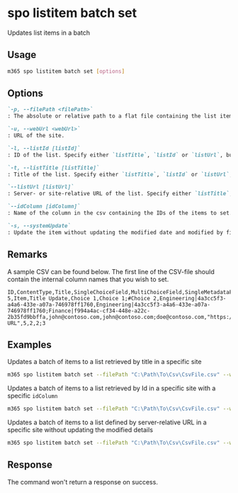 
# spo listitem batch set

Updates list items in a batch

## Usage

```sh
m365 spo listitem batch set [options]
```

## Options

```md defintion-list
`-p, --filePath <filePath>`
: The absolute or relative path to a flat file containing the list items.

`-u, --webUrl <webUrl>`
: URL of the site.

`-l, --listId [listId]`
: ID of the list. Specify either `listTitle`, `listId` or `listUrl`, but not multiple.

`-t, --listTitle [listTitle]`
: Title of the list. Specify either `listTitle`, `listId` or `listUrl`, but not multiple.

`--listUrl [listUrl]`
: Server- or site-relative URL of the list. Specify either `listTitle`, `listId` or `listUrl`, but not multiple.

`--idColumn [idColumn]`
: Name of the column in the csv containing the IDs of the items to set. Defaults to `ID`.

`-s, --systemUpdate`
: Update the item without updating the modified date and modified by fields.
```

<Global />

## Remarks

A sample CSV can be found below. The first line of the CSV-file should contain the internal column names that you wish to set.

```csv
ID,ContentType,Title,SingleChoiceField,MultiChoiceField,SingleMetadataField,MultiMetadataField,SinglePeopleField,MultiPeopleField,CustomHyperlink,NumberField,LookupList,LookupListMulti
5,Item,Title Update,Choice 1,Choice 1;#Choice 2,Engineering|4a3cc5f3-a4a6-433e-a07a-746978ff1760,Engineering|4a3cc5f3-a4a6-433e-a07a-746978ff1760;Finance|f994a4ac-cf34-448e-a22c-2b35fd9bbffa,john@contoso.com,john@contoso.com;doe@contoso.com,"https://bing.com, URL",5,2,2;3
```

## Examples

Updates a batch of items to a list retrieved by title in a specific site

```sh
m365 spo listitem batch set --filePath "C:\Path\To\Csv\CsvFile.csv" --webUrl https://contoso.sharepoint.com/sites/project-x --listTitle "Demo List"
```

Updates a batch of items to a list retrieved by Id in a specific site with a specific `idColumn`

```sh
m365 spo listitem batch set --filePath "C:\Path\To\Csv\CsvFile.csv" --webUrl https://contoso.sharepoint.com/sites/project-x --listId fe54c47b-22e4-4cab-8a10-3fc54003fb4c --idColumn id
```

Updates a batch of items to a list defined by server-relative URL in a specific site without updating the modified details

```sh
m365 spo listitem batch set --filePath "C:\Path\To\Csv\CsvFile.csv" --webUrl https://contoso.sharepoint.com/sites/project-x --listUrl "/sites/project-x/lists/Demo List" --systemUpdate
```

## Response

The command won't return a response on success.
